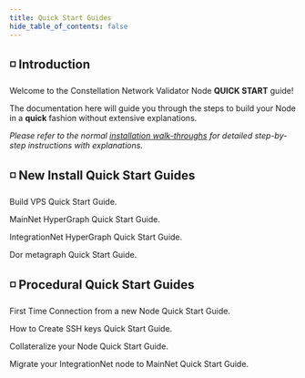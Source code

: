 ```yaml
---
title: Quick Start Guides
hide_table_of_contents: false
---
```



<head>
  <title>Constellation nodectl utility</title>
  <meta
    name="description"
    content="Constellation nodectl utility"
  />
</head>

##  ◽ Introduction

Welcome to the Constellation Network Validator Node <b>QUICK START</b> guide!

The documentation here will guide you through the steps to build your Node in a <b>quick</b> 
fashion without extensive explanations. 

*Please refer to the normal [installation walk-throughs](/validate/install) for detailed step-by-step instructions with explanations.*

##  ◽ New Install Quick Start Guides

<DocsCards>

  <DocsCard header="Build VPS" href="/validate/quick-start/vps-quickstart" img="/img/home/state-channel.jpg">
    <p>Build VPS Quick Start Guide.</p>
  </DocsCard>
  <DocsCard header="MainNet HyperGraph" href="/validate/quick-start/mainnet-node-quickstart" img="/img/home/state-channel.jpg">
    <p>MainNet HyperGraph Quick Start Guide.</p>
  </DocsCard>
  <DocsCard header="IntegrationNet HyperGraph" href="/validate/quick-start/integrationnet-node-quickstart" img="/img/home/state-channel.jpg">
    <p>IntegrationNet HyperGraph Quick Start Guide.</p>
  </DocsCard>
  <DocsCard header="Dor Metagraph" href="/validate/quick-start/dor-quickstart" img="/img/home/state-channel.jpg">
    <p>Dor metagraph Quick Start Guide.</p>
  </DocsCard>

</DocsCards>

##  ◽ Procedural Quick Start Guides

<DocsCards>

  <DocsCard header="Initial Connection" href="/validate/quick-start/online-quickstart" img="/img/home/apps.jpg">
    <p>First Time Connection from a new Node Quick Start Guide.</p>
  </DocsCard>
  <DocsCard header="Create SSH Keys" href="/validate/quick-start/ssh-quickstart" img="/img/home/apps.jpg">
    <p>How to Create SSH keys Quick Start Guide.</p>
  </DocsCard>
  <DocsCard header="Collateralize a Node" href="/validate/quick-start/collateralize-quickstart" img="/img/home/apps.jpg">
    <p>Collateralize your Node Quick Start Guide.</p>
  </DocsCard>
  <DocsCard header="IntegrationNet to MainNet Migration" href="/validate/quick-start/intnet-to-mainnet-quickinstall" img="/img/home/apps.jpg">
    <p>Migrate your IntegrationNet node to MainNet Quick Start Guide.</p>
  </DocsCard>

</DocsCards>